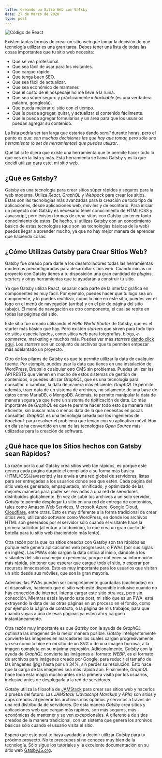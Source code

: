 ```yaml
---
title: Creando un Sitio Web con Gatsby
date: 27 de Marzo de 2020
type: post
---
```



![Código de React](../../assets/react-code.jpg)

Existen tantas formas de crear un sitio web que tomar la decisión de qué tecnología utilizar es una gran tarea. Debes tener una lista de todas las cosas importantes que tu sitio web necesita: 
- Que se vea profesional.
- Que sea fácil de usar para los visitantes.
- Que cargue rápido.
- Que tenga buen SEO.
- Que sea fácil de actualizar.
- Que sea económico de mantener.
- Que el costo de el hospedaje no me lleve a la ruina.
- Que sea súper seguro y prácticamente _inhackiable_ (es una verdadera palabra, googleala).
- Que pueda mejorar el sitio con el tiempo.
- Que le pueda agregar, quitar, y actualizar el contenido fácilmente.
- Que le pueda agregar formularios y un área para que los usuarios puedan agregar su contenido.

La lista podría ser tan larga que estarías dando _scroll_ durante horas, pero el punto es que: *son muchas decisiones las que hay que tomar, pero sólo una herramienta (o set de herramientas) que puedes utilizar*.

Qué tal si te dijera que existe una herramienta que te permite hacer todo lo que ves en la lista y más. Esta herramienta se llama Gatsby y es la que decidí utilizar para este, mi sitio web.

## ¿Qué es Gatsby?

Gatsby es una tecnología para crear sitios súper rápidos y seguros para la web moderna. Utiliza _React_, _GraphQL_ y _Webpack_ para crear los sitios. Estas son las tecnologías más avanzadas para la creación de todo tipo de aplicaciones, desde aplicaciones web, móviles y de escritorio.  Para iniciar un proyecto con Gatsby es necesario tener conocimiento de HTML/CSS y Javascript, pero existen formas de crear sitios con Gatsby sin tener tanto conocimiento de estos. De hecho, si utilizas Gatsby con un conocimiento básico de estas tecnologías (que son las tecnologías básicas de la web) puedes llegar a aprender mucho, ya que no hay mejor manera de aprender que haciendo cosas.

## ¿Cómo Utilizas Gatsby para Crear Sitios Web?

Gatsby fue creado para darle a los desarrolladores todas las herramientas modernas preconfiguradas para desarrollar sitios web. Cuando inicias un proyecto con Gatsby tienes a tu disposición una gran cantidad de _plugins_, _starters_ y otras herramientas que te ayudarán a construir tu sitio.

Ya que Gatsby utiliza React, separar cada parte de la interfaz gráfica en componentes es muy fácil. Por ejemplo, puedes hacer que tu logo sea un componente, y lo puedes reutilizar, como lo hice en este sitio, puedes ver el logo en el menú de navegación (arriba) y en el pie de página del sitio (abajo). El menú de navegación es otro componente, el cual se repite en todas las páginas del sitio.

Este sitio fue creado utilizando el _Hello World Starter_ de Gatsby, que es el starter más básico que hay. Pero existen _starters_ que sirven para todo tipo de sitios especializados, como sitios web para fotografías, blogs, _e-commerce_, marketing y muchos más. Puedes ver más _starters_ [dando click aquí](https://www.gatsbyjs.org/starters/?v=2). Los _starters_ son un conjunto de archivos que te permiten empezar más adelantado un proyecto.

Otro de los pilares de Gatsby es que te permite utilizar la data de cualquier fuente. Por ejemplo, puedes usar la data que tienes en una instalación de WordPress, Drupal o cualquier otro CMS sin problemas. Puedes utilizar las API RESTS que vienen en mucho de estos sistemas de gestión de contenidos, o puedes utilizar _GraphQL_, que es una tecnología para consultar, o cambiar, la data de manera más eficiente. _GraphQL_ te permite además, traer data de un sistema de archivos, no sólamente de una base de datos como MariaDB, o MongoDB. Además, te permite manipular la data de manera segura ya que tiene un sistema de tipificación de data. Lo más importante de _GraphQL_ es que te permite hacer todo esto de manera más eficiente, sin buscar más o menos data de la que necesitas en pocas consultas. _GraphQL_ es una tecnología creada por los ingenieros de _Facebook_ para resolver el problema que tenían con su aplicativo móvil. Hoy en día se ha convertido en una de las tecnologías _Open Source_ más utilizadas para la creación de software.

## ¿Qué hace que los Sitios hechos con Gatsby sean Rápidos?

La razón por la cual Gatsby crea sitios web tan rápidos, es porque este genera cada página durante el compilado a su forma más básica (HTML/CSS/Javascript) y las envía a una red global de servidores, listas para ser entregadas a los usuarios donde sea que estén. Cada página del sitio web es generado, empaquetado, minificado, y optimizado de las mejores maneras para poder ser enviadas a una red de servidores distribuidos globalmente. En vez de subir tus archivos a un solo servidor, _Gatsby_ te permite desplegar tu sitio en una red de entrega de contenidos, tales como [Amazon Web Services](https://aws.amazon.com/), [Microsoft Azure](https://azure.microsoft.com/es-es/), [Google Cloud](https://cloud.google.com/), [Cloudflare](https://www.cloudflare.com/), entre otras. Esto es muy diferente a la forma tradicional de crear sitios web, utilizando software como WordPress, en donde los archivos HTML son generados por el servidor sólo cuando el visitante hace la primera solicitud (al entrar a tu dominio), lo que crea un gran cuello de botella para tu sitio web (haciendolo más lento).

Otra razón por la que los sitios creados con Gatsby son tan rápidos es porque este genera aplicaciones web progresivas, o PWAs (por sus siglas en inglés). Las PWAs sólo cargan la data crítica al inicio, dándole a los visitantes del sitio una mejor experiencia, porque obtienen su información más rápida, sin tener que esperar que cargue todo el sitio, o esperar por recursos innecesarios. Esto es muy importante para los usuarios que visitan un sitio desde sus móviles, que son la gran mayoría.

Además, las PWAs pueden ser completamente guardadas (cacheadas) en el dispositivo, haciendo que el sitio web esté disponible inclusive cuando no hay conección de internet. Intenta cargar este sitio otra vez, pero sin conección. Mientras estás leyendo este post, mi sitio que es un PWA, está extrayendo la data de las otras páginas en un proceso en el fondo, como por ejemplo la página de <Link to="/contactame">contacto</Link>, o la página de <Link to="/trabajos">mis trabajos</Link>, para que cuando vayas a una de esas páginas ya estén ahí y carguen instantáneamente.

Otra razón muy importante es que _Gatsby_ con la ayuda de _GraphQL_ optimiza las imágenes de la mejor manera posible. _Gatsby_ inteligentemente convierte las imágenes en marcadores los cuales cargan progresivamente, ya sea como lo hice en mi sitio de un SVG o de una imagen borrosa, a la imagen completa en su máxima expresión. Adicionalmente, _Gatsby_ con la ayuda de _GraphQL_ convierte las imágenes al formato _WEBP_, es el formato de archivos para imágenes creado por Google, para reducir el tamaño de las imágenes (jpg) hasta por un 34%, sin perder su resolución. Esto hace que la carga de las imágenes sea más rápida aún. Finalmente, _GraphQL_ hace toda esta magia mucho antes de la primera visita por los usuarios, inclusive antes de desplegarla a la red de servidores.

_Gatsby_ utiliza la filosofía de [JAMStack](https://jamstack.org/) para crear sus sitios web y hacerlos a prueba del futuro. Las _JAMStack (Javascript Marckup y APIs)_ son sitios y apps creados al generar los archivos más óptimos y servirlos a través de una red distribuida de servidores. De esta manera _Gatsby_ crea sitios y aplicaciones web que cargan más rápidos, son más seguros, más económicas de mantener y se ven excepcionales. A diferencia de sitios creados de la manera tradicional, con un sistema que genera los archivos básicos sólo cuando el usuario visita el sitio.

Espero que este post te haya ayudado a decidir utilizar _Gatsby_ para tu próximo proyecto. No te preocupes si no conoces muy bien de la tecnología. Sólo sigue los tutoriales y la excelente documentación en su sitio web [GatsbyJS.org](https://www.gatsbyjs.org/).